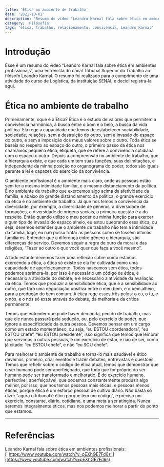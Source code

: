```yaml
---
title: 'Ética no ambiente de trabalho'
date: '2021-10-01'
description: 'Resumo do vídeo "Leandro Karnal fala sobre ética em ambientes profissionais"'
category: 'Filosofia'
tags: 'ética, trabalho, relacionamento, convivência, Leandro Karnal'
---
```


# Introdução

Esse é um resumo do vídeo “Leandro Karnal fala sobre ética em ambientes profissionais”, uma entrevista do canal Tribunal Superior do Trabalho ao filósofo Leandro Karnal. O resumo foi realizado para o cumprimento de uma atividade do curso de Logística, da instituição SENAI, e decidi registra-la aqui.

# Ética no ambiente de trabalho

Primeiramente, oque é a Ética? Ética é o estudo de valores que permitem a convivência harmônica, a busca entre o bom e o belo, a busca da vida politica. Ela rege a capacidade que temos de estabelecer sociabilidade, sociedade, relações, sem a destruição do outro, sem a invasão do espaço do outro, e sem a imposição dos meus valores sobre o outro. Toda ética se baseia no respeito ao espaço do outro, o primeiro passo da ética nos chamamos pequena ética, etiqueta, que se refere a convivência cotidiana com o espaço o outro. Depois a compreensão no ambiente de trabalho, que a hierarquia existe, e que cada um tem suas funções, suas delimitações, e independente da minha posição no organograma do poder, todos são iguais perante a lei e capazes do exercício da convivência.

O ambiente profissional é o ambiente mais claro, onde as pessoas estão sem ter a mesma intimidade familiar, e o mesmo distanciamento da política. É no ambiente de trabalho que exercemos algo acima da afetividade da família, e abaixo do grande distanciamento da política, o grande exercício da ética é no ambiente de trabalho. Já que nos temos a convivência da diversidade, por exemplo, a diversidade de
gêneros, a diversidade de formações, a diversidade de origens sociais, a primeira questão é a do respeito. Então quando utilizo o meu poder ou minha função para exercer algum tipo de invasão do espaço alheio, eu estou quebrando essa ética, ou seja, devemos entender que o ambiente de trabalho não tem a intimidade da família, logo, eu não posso tratar as pessoas como se fossem íntimos familiares. Entender que a diferença entre gênero e hierarquia, são diferenças de serviço. Devemos seguir a regra de ouro da moral e das religiões, “Fazer ao outro o que você quer que faça a você mesmo”.

A todo estante devemos fazer uma reflexão sobre como estamos exercendo a ética, a ética só existe se ela for cultivada como uma capacidade de aperfeiçoamento. Todos nascemos sem ética, todos podemos aprimora-la, por isso é necessário um código de ética, é necessário a atividade do debate, e é necessário a atividade da avaliação da ética. Temos que produzir a sensibilidade ética, que é a sensibilidade ao outro, que fará uma negociação positiva entre o meu bem, e o bem alheio, para a produção do bem comum. A ética rege esses três polos: o eu, o tu, e o nós, e o nós só exste através
do debate, da melhoria e da crítica permanente.

Temos que entender que pode haver demanda, pedido de trabalho, mas que ele nunca passará pela sedução, ou, pelo exercício de poder, que ignore a especificidade da outra pessoa. Devemos pensar em um cargo como um estado momentâneo, ou seja, “eu ESTOU coordenadora”, “eu ESTOU chefe”, “eu ESTOU presidente”, isso significa que temos que lembrar que servimos a outras pessoas, é um exercício de estar, e não de ser, como já citado: “eu ESTOU chefe”, e não “eu SOU chefe”.

Para melhorar o ambiente de trabalho e torna-lo mais saudável e ético devemos, primeiro, criar eventos e trazer debates, entrevistas e questões. Temos que refletir sobre o código de ética atual, temos que demonstrar que o ser humano pode ser aperfeiçoado, que tudo que for próprio do ser humano pode ser transformado e melhorado. É do exercício humano, perfectível, aperfeiçoável, que podemos constantemente produzir algo melhor, por isso, que nos temos pessoas mais éticas, e pessoas menos éticas, porque ética é um esforço pessoal de cultivo diário. Não basta só dizer “agora o tribunal é ético porque tem um código”, é preciso um exercício, constante, diário, cotidiano, e uma meta a ser atingida. Nunca seremos integralmente éticos, mas nos podemos melhorar a partir do ponto que estamos.

---

# Referências

Leandro Karnal fala sobre ética em ambientes profissionais: [_https://www.youtube.com/watch?v=pEXhGE7Fd6s_](https://www.youtube.com/watch?v=pEXhGE7Fd6s)
